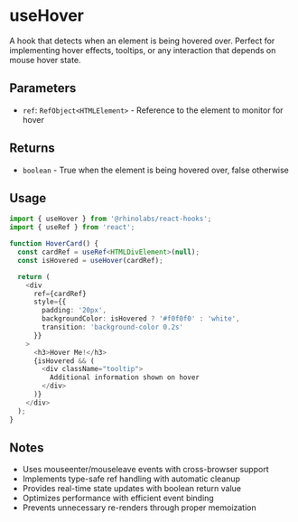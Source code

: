 # useHover

A hook that detects when an element is being hovered over. Perfect for implementing hover effects, tooltips, or any interaction that depends on mouse hover state.

## Parameters

- `ref`: `RefObject<HTMLElement>` - Reference to the element to monitor for hover

## Returns

- `boolean` - True when the element is being hovered over, false otherwise

## Usage

```typescript
import { useHover } from '@rhinolabs/react-hooks';
import { useRef } from 'react';

function HoverCard() {
  const cardRef = useRef<HTMLDivElement>(null);
  const isHovered = useHover(cardRef);

  return (
    <div
      ref={cardRef}
      style={{
        padding: '20px',
        backgroundColor: isHovered ? '#f0f0f0' : 'white',
        transition: 'background-color 0.2s'
      }}
    >
      <h3>Hover Me!</h3>
      {isHovered && (
        <div className="tooltip">
          Additional information shown on hover
        </div>
      )}
    </div>
  );
}
```

## Notes

- Uses mouseenter/mouseleave events with cross-browser support
- Implements type-safe ref handling with automatic cleanup
- Provides real-time state updates with boolean return value
- Optimizes performance with efficient event binding
- Prevents unnecessary re-renders through proper memoization
